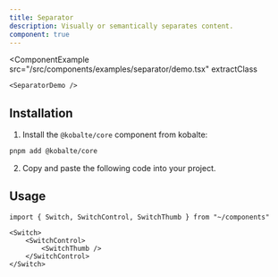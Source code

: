 ```yaml
---
title: Separator
description: Visually or semantically separates content.
component: true
---
```


<ComponentExample
	src="/src/components/examples/separator/demo.tsx"
	extractClass
>
	<SeparatorDemo />
</ComponentExample>

## Installation

1. Install the `@kobalte/core` component from kobalte:

```bash
pnpm add @kobalte/core
```

2. Copy and paste the following code into your project.

<ComponentSource src="/src/components/ui/separator.tsx" />

## Usage

```tsx
import { Switch, SwitchControl, SwitchThumb } from "~/components"
```

```tsx
<Switch>
	<SwitchControl>
		<SwitchThumb />
	</SwitchControl>
</Switch>
```
